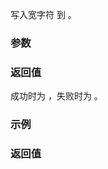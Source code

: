 {{cpp/title|putwchar}}
{{cpp/io/c/navbar}}
{{ddcl|header=cwchar|
std::wint_t putwchar( wchar_t ch );
}}
写入宽字符 {{c|ch}} 到 {{tt|stdout}}。

===参数===
{{par begin}}
{{par|ch|要写入的宽字符}}
{{par end}}

===返回值===
成功时为 {{c|ch}}，失败时为 {{c|WEOF}}。

===示例===
{{example
|code=
#include &lt;clocale&gt;
#include &lt;cstdio&gt;
#include &lt;cstdlib&gt;
#include &lt;cwchar&gt;
#include &lt;initializer_list&gt;

int main()
{
    std::setlocale(LC_ALL, "en_US.utf8");

    for (const wchar_t ch : {
        L'\u2200', // Unicode 名: "FOR ALL"
        L'∀',
        L'\n'
        })
        if (std::putwchar(ch) == WEOF)
        {
            std::puts("I/O error in std::putwchar");
            return EXIT_FAILURE;
        }

    return EXIT_SUCCESS;
}
|p=true
|output=∀∀
}}

===返回值===
{{dsc begin}}
{{dsc inc|cpp/io/c/dsc putchar}}
{{dsc inc|cpp/io/c/dsc fputwc}}
{{dsc see c|c/io/putwchar}}
{{dsc end}}

{{langlinks|de|en|es|fr|it|ja|pt|ru}}